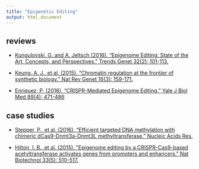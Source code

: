 ```yaml
---
title: "Epigenetic Editing"
output: html_document
---
```


## reviews
* [Kungulovski, G. and A. Jeltsch (2016). "Epigenome Editing: State of the Art, Concepts, and Perspectives." Trends Genet 32(2): 101-113.](http://www.cell.com/trends/genetics/fulltext/S0168-9525(15)00212-7?_returnURL=http%3A%2F%2Flinkinghub.elsevier.com%2Fretrieve%2Fpii%2FS0168952515002127%3Fshowall%3Dtrue)  
* [Keung, A. J., et al. (2015). "Chromatin regulation at the frontier of synthetic biology." Nat Rev Genet 16(3): 159-171.](https://www.nature.com/articles/nrg3900)

* [Enriquez, P. (2016). "CRISPR-Mediated Epigenome Editing." Yale J Biol Med 89(4): 471-486](https://papers.ssrn.com/sol3/papers.cfm?abstract_id=2842472)

## case studies
* [Stepper, P., et al. (2016). "Efficient targeted DNA methylation with chimeric dCas9-Dnmt3a-Dnmt3L methyltransferase." Nucleic Acids Res.](https://academic.oup.com/nar/article/45/4/1703/2605790)

* [Hilton, I. B., et al. (2015). "Epigenome editing by a CRISPR-Cas9-based acetyltransferase activates genes from promoters and enhancers." Nat Biotechnol 33(5): 510-517.](https://www.nature.com/articles/nbt.3199)

